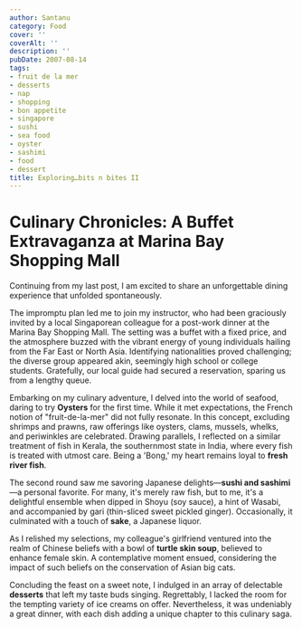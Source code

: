 ```yaml
---
author: Santanu
category: Food
cover: ''
coverAlt: ''
description: ''
pubDate: 2007-08-14
tags:
- fruit de la mer
- desserts
- nap
- shopping
- bon appetite
- singapore
- sushi
- sea food
- oyster
- sashimi
- food
- dessert
title: Exploring…bits n bites II
---
```


# Culinary Chronicles: A Buffet Extravaganza at Marina Bay Shopping Mall

Continuing from my last post, I am excited to share an unforgettable dining experience that unfolded spontaneously.

The impromptu plan led me to join my instructor, who had been graciously invited by a local Singaporean colleague for a post-work dinner at the Marina Bay Shopping Mall. The setting was a buffet with a fixed price, and the atmosphere buzzed with the vibrant energy of young individuals hailing from the Far East or North Asia. Identifying nationalities proved challenging; the diverse group appeared akin, seemingly high school or college students. Gratefully, our local guide had secured a reservation, sparing us from a lengthy queue.

Embarking on my culinary adventure, I delved into the world of seafood, daring to try **Oysters** for the first time. While it met expectations, the French notion of "fruit-de-la-mer" did not fully resonate. In this concept, excluding shrimps and prawns, raw offerings like oysters, clams, mussels, whelks, and periwinkles are celebrated. Drawing parallels, I reflected on a similar treatment of fish in Kerala, the southernmost state in India, where every fish is treated with utmost care. Being a 'Bong,' my heart remains loyal to **fresh river fish**.

The second round saw me savoring Japanese delights—**sushi and sashimi**—a personal favorite. For many, it's merely raw fish, but to me, it's a delightful ensemble when dipped in Shoyu (soy sauce), a hint of Wasabi, and accompanied by gari (thin-sliced sweet pickled ginger). Occasionally, it culminated with a touch of **sake**, a Japanese liquor.

As I relished my selections, my colleague's girlfriend ventured into the realm of Chinese beliefs with a bowl of **turtle skin soup**, believed to enhance female skin. A contemplative moment ensued, considering the impact of such beliefs on the conservation of Asian big cats.

Concluding the feast on a sweet note, I indulged in an array of delectable **desserts** that left my taste buds singing. Regrettably, I lacked the room for the tempting variety of ice creams on offer. Nevertheless, it was undeniably a great dinner, with each dish adding a unique chapter to this culinary saga.